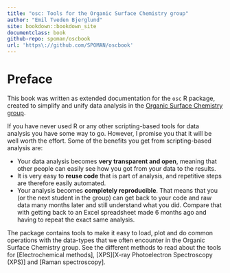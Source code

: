 ```yaml
---
title: "osc: Tools for the Organic Surface Chemistry group"
author: "Emil Tveden Bjerglund"
site: bookdown::bookdown_site
documentclass: book
github-repo: spoman/oscbook
url: 'https\://github.com/SPOMAN/oscbook'
---
```


# Preface {-}

This book was written as extended documentation for the `osc` R package, created to simplify and unify data analysis in the [Organic Surface Chemistry group](http://surfchem.dk).

If you have never used R or any other scripting-based tools for data analysis you have some way to go. However, I promise you that it will be well worth the effort. Some of the benefits you get from scripting-based analysis are:

* Your data analysis becomes **very transparent and open**, meaning that other people can easily see how you got from your data to the results.
* It is very easy to **reuse code** that is part of analysis, and repetitive steps are therefore easily automated.
* Your analysis becomes **completely reproducible**. That means that you (or the next student in the group) can get back to your code and raw data many months later and still understand what you did. Compare that with getting back to an Excel spreadsheet made 6 months ago and having to repeat the exact same analysis.

The package contains tools to make it easy to load, plot and do common operations with the data-types that we often encounter in the Organic Surface Chemistry group. See the different methods to read about the tools for [Electrochemical methods], [XPS][X-ray Photoelectron Spectroscopy (XPS)] and [Raman spectroscopy].
